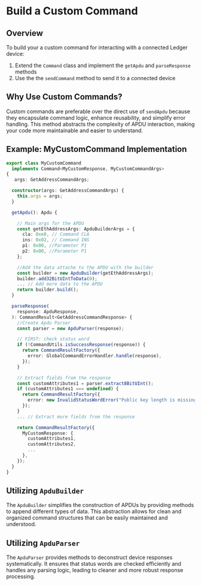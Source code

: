 
# Build a Custom Command

## Overview

To build your a custom command for interacting with a connected Ledger device:
1. Extend the `Command` class and implement the `getApdu` and `parseResponse` methods
2. Use the the `sendCommand` method to send it to a connected device

## Why Use Custom Commands?

Custom commands are preferable over the direct use of `sendApdu` because they encapsulate command logic, enhance reusability, and simplify error handling. This method abstracts the complexity of APDU interaction, making your code more maintainable and easier to understand.

## Example: MyCustomCommand Implementation

```typescript
export class MyCustomCommand
  implements Command<MyCustomResponse, MyCustomCommandArgs>
{
   args: GetAddressCommandArgs;

  constructor(args: GetAddressCommandArgs) {
    this.args = args;
  }

  getApdu(): Apdu {

    // Main args for the APDU
    const getEthAddressArgs: ApduBuilderArgs = {
      cla: 0xe0, // Command CLA
      ins: 0x02, // Command INS
      p1: 0x00, //Parameter P1
      p2: 0x00, //Parameter P1
    };

    //Add the data attache to the APDU with the builder
    const builder = new ApduBuilder(getEthAddressArgs);
    builder.add32BitUIntToData(0);
    ... // Add more data to the APDU
    return builder.build();
  }

  parseResponse(
    response: ApduResponse,
  ): CommandResult<GetAddressCommandResponse> {
    //Create Apdu Parser
    const parser = new ApduParser(response);

    // FIRST: check status word
    if (!CommandUtils.isSuccessResponse(response)) {
      return CommandResultFactory({
        error: GlobalCommandErrorHandler.handle(response),
      });
    }

    // Extract fields from the response
    const customAttributes1 = parser.extract8BitUInt();
    if (customAttributes1 === undefined) {
      return CommandResultFactory({
        error: new InvalidStatusWordError("Public key length is missing"),
      });
    }
    ... // Extract more fields from the response

    return CommandResultFactory({
      MyCustomResponse: {
        customAttributes1,
        customAttributes2,
        ...
      },
    });
  }
}
```

## Utilizing `ApduBuilder`

The `ApduBuilder` simplifies the construction of APDUs by providing methods to append different types of data. This abstraction allows for clean and organized command structures that can be easily maintained and understood.

## Utilizing `ApduParser`

The `ApduParser` provides methods to deconstruct device responses systematically. It ensures that status words are checked efficiently and handles any parsing logic, leading to cleaner and more robust response processing.

